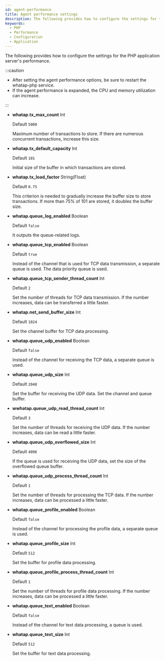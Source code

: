 ```yaml
---
id: agent-performance
title: Agent performance settings
description: The following provides how to configure the settings for the application server's performance.
keywords:
  - PHP
  - Performance
  - Configuration
  - Application
---
```


The following provides how to configure the settings for the PHP application server's performance.

:::caution

- After setting the agent performance options, be sure to restart the whatap-php service.
- If the agent performance is expanded, the CPU and memory utilization can increase.

:::

- **whatap.tx_max_count** <span class='type'>Int</span>

  Default `5000`

  Maximum number of transactions to store. If there are numerous concurrent transactions, increase this size.

- **whatap.tx_default_capacity** <span class='type'>Int</span>

  Default `101`

  Initial size of the buffer in which transactions are stored.

- **whatap.tx_load_factor** <span class='type'>String(Float)</span>

  Default `0.75`

  This criterion is needed to gradually increase the buffer size to store transactions. If more than 75% of 101 are stored, it doubles the buffer size.

- **whatap.queue_log_enabled** <span class='type'>Boolean</span>

  Default `false`

  It outputs the queue-related logs.

- **whatap.queue_tcp_enabled** <span class='type'>Boolean</span>

  Default `true`

  Instead of the channel that is used for TCP data transmission, a separate queue is used. The data priority queue is used.

- **whatap.queue_tcp_sender_thread_count** <span class='type'>Int</span>

  Default `2`

  Set the number of threads for TCP data transmission. If the number increases, data can be transferred a little faster.

- **whatap.net_send_buffer_size** <span class='type'>Int</span>

  Default `1024`

  Set the channel buffer for TCP data processing.

- **whatap.queue_udp_enabled** <span class='type'>Boolean</span>

  Default `false`

  Instead of the channel for receiving the TCP data, a separate queue is used.

- **whatap.queue_udp_size** <span class='type'>Int</span>

  Default `2048`

  Set the buffer for receiving the UDP data. Set the channel and queue buffer.

- **wwhatap.queue_udp_read_thread_count** <span class='type'>Int</span>

  Default `3`

  Set the number of threads for receiving the UDP data. If the number increases, data can be read a little faster.

- **whatap.queue_udp_overflowed_size** <span class='type'>Int</span>

  Default `4096`

  If the queue is used for receiving the UDP data, set the size of the overflowed queue buffer.

- **whatap.queue_udp_process_thread_count** <span class='type'>Int</span>

  Default `1`

  Set the number of threads for processing the TCP data. If the number increases, data can be processed a little faster.

- **whatap.queue_profile_enabled** <span class='type'>Boolean</span>

  Default `false`

  Instead of the channel for processing the profile data, a separate queue is used.

- **whatap.queue_profile_size** <span class='type'>Int</span>

  Default `512`

  Set the buffer for profile data processing.

- **whatap.queue_profile_process_thread_count** <span class='type'>Int</span>

  Default `1`

  Set the number of threads for profile data processing. If the number increases, data can be processed a little faster.

- **whatap.queue_text_enabled** <span class='type'>Boolean</span>

  Default `false`

  Instead of the channel for text data processing, a queue is used.

- **whatap.queue_text_size** <span class='type'>Int</span>

  Default `512`

  Set the buffer for text data processing.
